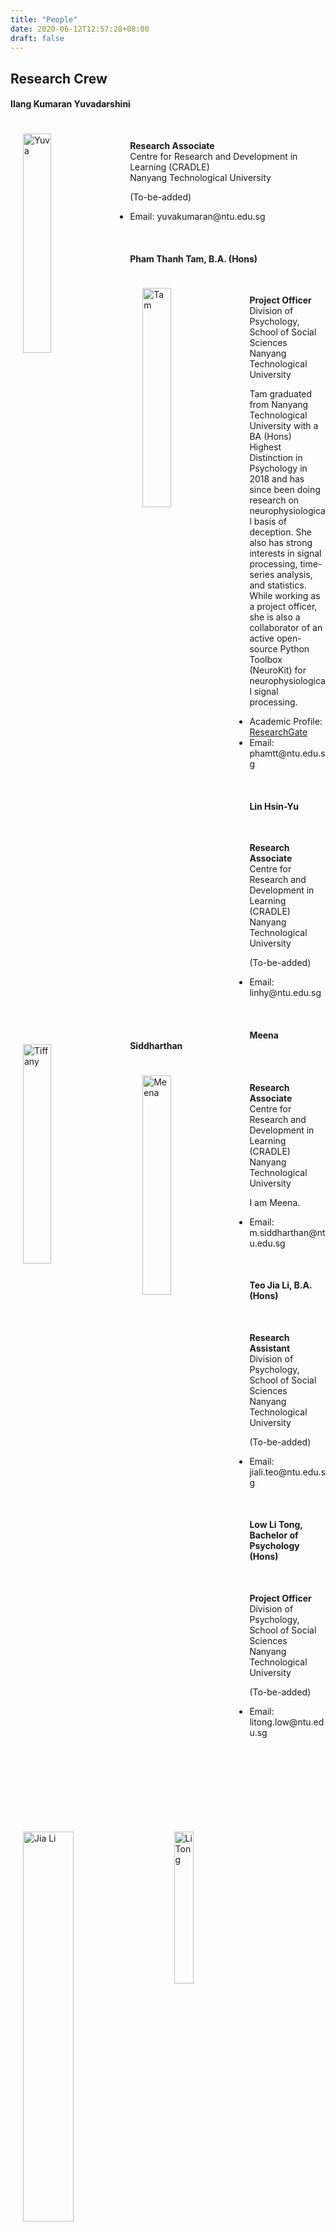 ```yaml
---
title: "People"
date: 2020-06-12T12:57:28+08:00
draft: false
---
```

## Research Crew
#### Ilang Kumaran Yuvadarshini 
<img src="" alt="Yuva" width="30%" align="left" hspace=20" vspace="20"><br />

**Research Associate** <br />
Centre for Research and Development in Learning (CRADLE) <br />
Nanyang Technological University

(To-be-added)


- Email: yuvakumaran@ntu.edu.sg

<br />

#### Pham Thanh Tam, B.A. (Hons)
<img src="/img/Tam.jpg" alt="Tam" width="30%" align="left" hspace=20" vspace="20"><br />

**Project Officer** <br />
Division of Psychology, School of Social Sciences <br />
Nanyang Technological University

Tam graduated from Nanyang Technological University with a BA (Hons) Highest Distinction in Psychology in 2018 and has since been doing research on neurophysiological basis of deception. She also has strong interests in signal processing, time-series analysis, and statistics. While working as a project officer, she is also a collaborator of an active open-source Python Toolbox (NeuroKit) for neurophysiological signal processing.

- Academic Profile: [ResearchGate](https://www.researchgate.net/profile/Tam_Pham19)
- Email: phamtt@ntu.edu.sg

<br />

#### Lin Hsin-Yu 
<img src="" alt="Tiffany" width="30%" align="left" hspace=20" vspace="20"><br />

**Research Associate** <br />
Centre for Research and Development in Learning (CRADLE) <br />
Nanyang Technological University

(To-be-added)


- Email: linhy@ntu.edu.sg

<br />

#### Meena Siddharthan
<img src="" alt="Meena" width="30%" align="left" hspace=20" vspace="20"><br />

**Research Associate** <br />
Centre for Research and Development in Learning (CRADLE) <br />
Nanyang Technological University

I am Meena.

- Email: m.siddharthan@ntu.edu.sg

<br />

#### Teo Jia Li, B.A. (Hons)
<img src="/img/Jiali.jpg" alt="Jia Li" width="40%" align="left" hspace=20" vspace="20"><br />

**Research Assistant** <br />
Division of Psychology, School of Social Sciences <br />
Nanyang Technological University

(To-be-added)

- Email: jiali.teo@ntu.edu.sg

<br />

#### Low Li Tong, Bachelor of Psychology (Hons)
<img src="/img/Litong.jpg" alt="Li Tong" width="25%" align="left" hspace=20" vspace="20"><br />

**Project Officer** <br />
Division of Psychology, School of Social Sciences <br />
Nanyang Technological University

(To-be-added)

- Email: litong.low@ntu.edu.sg

<br />
